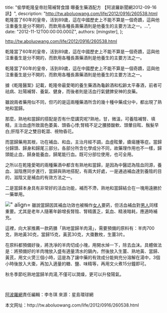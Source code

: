 
  title: "偷學乾隆皇帝壯陽補腎食譜 曝養生藥酒配方 【阿波羅新聞網2012-09-16訊】",
  description: "http://tw.aboluowang.com/life/2012/0916/260538.html 乾隆當了60年的皇帝，活到89歲，這在中國歷史上不能不算是一個奇蹟，這與他注重養生是分不開的，而飲用各種長壽藥酒則是他養生的主要方法之一。...",
  date: "2012-11-12T00:00:00.000Z",
  authors: [mingster],
};

<p><a href="http://tw.aboluowang.com/life/2012/0916/260538.html">http://tw.aboluowang.com/life/2012/0916/260538.html</a></p>
<p>乾隆當了60年的皇帝，活到89歲，這在中國歷史上不能不算是一個奇蹟，這與他注重養生是分不開的，而飲用各種長壽藥酒則是他養生的主要方法之一。</p>
<p>乾隆當了60年的皇帝，活到89歲，這在中國歷史上不能不算是一個奇蹟，這與他注重養生是分不開的，而飲用各種長壽藥酒則是他養生的主要方法之一。</p>
<p>據《乾隆醫案》記載，乾隆帝最愛喝的養生藥酒為龜齡酒和松齡太平春酒，前者可祛病、壯陽補腎、養氣、健身，而後者則是活血行氣健脾安神的良藥。</p>
<p>雖說兩者藥用似不同，但巧的是這兩種藥酒所含的幾十種中藥成分中，都出現了熟地和當歸。</p>
<p>那麼，熟地和當歸的搭配是否有什麼講究呢?熟地，甘，微溫，可養陰補腎、填精，主治血虛所致面色萎黃、頭昏心悸;腎精不足之腰膝酸軟、頭暈目眩、鬚髮早白;肝陰不足之雙目乾澀、視物昏花。</p>
<p>而當歸藥用其根，功在補血、和血，主治月經不調，血虛眩暈，瘡瘍腫等症。當歸分歸頭、歸身和歸尾三部分。各部分所含化學成分不同，故藥理作用也不一樣，歸頭能止血，歸身能養血，歸尾能行血。既可分部位使用，也可全用。</p>
<p>之所以在乾隆愛喝的兩種藥酒中都含有熟地和當歸，是因為中醫認為陰血同源，養血、滋陰應同步進行，當歸與熟地搭配，有兩大好處，一是通過補血達到養陰的目的，滋陰又是補血的有效方法之一。</p>
<p>二是當歸本身具有非常好的活血功能，補而不滯，熟地和當歸結合在一塊用遠勝於一藥單用。</p>
<div><span style="font-size:large;"><img src="/img/20120916035325127.jpg" alt="&quot; align=" /></span> 雖說當歸因其補血功效也被稱作<a href="http://tw.aboluowang.com/tag/%E5%A5%B3%E4%BA%BA_1.html">女人</a>要葯，但活血補血對<a href="http://tw.aboluowang.com/tag/%E7%94%B7%E4%BA%BA_1.html">男人</a>同樣重要。尤其是老年人隨著年齡增長腎陰、腎精匱乏，氣血、精液暗耗，應適時補充。</p>
<p>這裡，向大家推薦一款葯膳「熟地當歸羊肉湯」，需要預備的原料有：羊肉700克，熟地黃30克，當歸15克，黃芪30克，大棗數枚，生薑3片。</p>
<p>在原料都預備好後，將洗凈的羊肉切成小塊，用開水焯一下，除去血沫。具體做法是：將預備好的羊肉塊放入盛有適量清水的鍋內，然後放入生薑、熟地黃、當歸、黃芪，用文火煲三個小時，這是為了讓中藥的有效成分能夠充分溶解在湯中，3個小時後放入大棗，再加入適量的糖、鹽、味精等，再用文火煮15分鐘即可。</p>
<p>秋冬季節吃熟地當歸羊肉湯,不僅可以潤燥，更可以升發陽氣。</p>
<p>&nbsp;</p>
<p><a href="http://tw.aboluowang.com/">阿波羅網</a>責任編輯：李冬琪 來源：星島環球網</p>
<p>本文网址：http://tw.aboluowang.com/life/2012/0916/260538.html</p>
</div>
